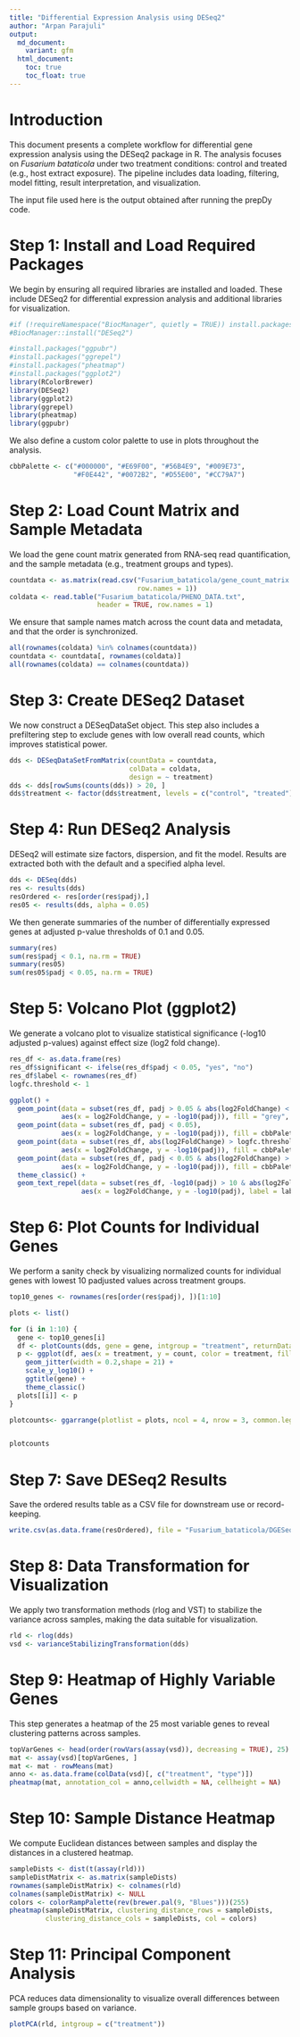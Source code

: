 ```yaml
---
title: "Differential Expression Analysis using DESeq2"
author: "Arpan Parajuli"
output:
  md_document:
    variant: gfm
  html_document:
    toc: true
    toc_float: true
---
```


# Introduction
This document presents a complete workflow for differential gene expression analysis using the DESeq2 package in R. The analysis focuses on *Fusarium bataticola* under two treatment conditions: control and treated (e.g., host extract exposure). The pipeline includes data loading, filtering, model fitting, result interpretation, and visualization.

The input file used here is the output obtained after running the prepDy code.

# Step 1: Install and Load Required Packages
We begin by ensuring all required libraries are installed and loaded. These include DESeq2 for differential expression analysis and additional libraries for visualization.

```r
#if (!requireNamespace("BiocManager", quietly = TRUE)) install.packages("BiocManager")
#BiocManager::install("DESeq2")

#install.packages("ggpubr")
#install.packages("ggrepel")
#install.packages("pheatmap")
#install.packages("ggplot2")
library(RColorBrewer)
library(DESeq2)
library(ggplot2)
library(ggrepel)
library(pheatmap)
library(ggpubr)
```

We also define a custom color palette to use in plots throughout the analysis.

```r
cbbPalette <- c("#000000", "#E69F00", "#56B4E9", "#009E73", 
                "#F0E442", "#0072B2", "#D55E00", "#CC79A7")
```

# Step 2: Load Count Matrix and Sample Metadata
We load the gene count matrix generated from RNA-seq read quantification, and the sample metadata (e.g., treatment groups and types).

```r
countdata <- as.matrix(read.csv("Fusarium_bataticola/gene_count_matrix.csv", 
                                row.names = 1))
coldata <- read.table("Fusarium_bataticola/PHENO_DATA.txt", 
                      header = TRUE, row.names = 1)
```

We ensure that sample names match across the count data and metadata, and that the order is synchronized.

```r
all(rownames(coldata) %in% colnames(countdata))
countdata <- countdata[, rownames(coldata)]
all(rownames(coldata) == colnames(countdata))
```

# Step 3: Create DESeq2 Dataset
We now construct a DESeqDataSet object. This step also includes a prefiltering step to exclude genes with low overall read counts, which improves statistical power.

```r
dds <- DESeqDataSetFromMatrix(countData = countdata, 
                              colData = coldata, 
                              design = ~ treatment)
dds <- dds[rowSums(counts(dds)) > 20, ]
dds$treatment <- factor(dds$treatment, levels = c("control", "treated"))
```

# Step 4: Run DESeq2 Analysis
DESeq2 will estimate size factors, dispersion, and fit the model. Results are extracted both with the default and a specified alpha level.

```r
dds <- DESeq(dds)
res <- results(dds)
resOrdered <- res[order(res$padj),]
res05 <- results(dds, alpha = 0.05)
```

We then generate summaries of the number of differentially expressed genes at adjusted p-value thresholds of 0.1 and 0.05.

```r
summary(res)
sum(res$padj < 0.1, na.rm = TRUE)
summary(res05)
sum(res05$padj < 0.05, na.rm = TRUE)
```

# Step 5: Volcano Plot (ggplot2)
We generate a volcano plot to visualize statistical significance (-log10 adjusted p-values) against effect size (log2 fold change).

```r
res_df <- as.data.frame(res)
res_df$significant <- ifelse(res_df$padj < 0.05, "yes", "no")
res_df$label <- rownames(res_df)
logfc.threshold <- 1

ggplot() + 
  geom_point(data = subset(res_df, padj > 0.05 & abs(log2FoldChange) < logfc.threshold),
             aes(x = log2FoldChange, y = -log10(padj)), fill = "grey", shape = 21, alpha = 0.5) + 
  geom_point(data = subset(res_df, padj < 0.05),
             aes(x = log2FoldChange, y = -log10(padj)), fill = cbbPalette[[7]], shape=21) + 
  geom_point(data = subset(res_df, abs(log2FoldChange) > logfc.threshold),
             aes(x = log2FoldChange, y = -log10(padj)), fill = cbbPalette[[5]], shape = 21) + 
  geom_point(data = subset(res_df, padj < 0.05 & abs(log2FoldChange) > logfc.threshold),
             aes(x = log2FoldChange, y = -log10(padj)), fill = cbbPalette[[3]], shape = 21) +
  theme_classic() +
  geom_text_repel(data = subset(res_df, -log10(padj) > 10 & abs(log2FoldChange) > 2),
                  aes(x = log2FoldChange, y = -log10(padj), label = label), size = 2)
```

# Step 6: Plot Counts for Individual Genes
We perform a sanity check by visualizing normalized counts for individual genes with lowest 10 padjusted values across treatment groups.

```r
top10_genes <- rownames(res[order(res$padj), ])[1:10]

plots <- list()

for (i in 1:10) {
  gene <- top10_genes[i]
  df <- plotCounts(dds, gene = gene, intgroup = "treatment", returnData = TRUE)
  p <- ggplot(df, aes(x = treatment, y = count, color = treatment, fill= treatment)) +
    geom_jitter(width = 0.2,shape = 21) +
    scale_y_log10() +
    ggtitle(gene) +
    theme_classic()
  plots[[i]] <- p
}

plotcounts<- ggarrange(plotlist = plots, ncol = 4, nrow = 3, common.legend=T,legend=bottom)


plotcounts

```

# Step 7: Save DESeq2 Results
Save the ordered results table as a CSV file for downstream use or record-keeping.

```r
write.csv(as.data.frame(resOrdered), file = "Fusarium_bataticola/DGESeq_results.csv")
```

# Step 8: Data Transformation for Visualization
We apply two transformation methods (rlog and VST) to stabilize the variance across samples, making the data suitable for visualization.

```r
rld <- rlog(dds)
vsd <- varianceStabilizingTransformation(dds)
```

# Step 9: Heatmap of Highly Variable Genes
This step generates a heatmap of the 25 most variable genes to reveal clustering patterns across samples.

```r
topVarGenes <- head(order(rowVars(assay(vsd)), decreasing = TRUE), 25)
mat <- assay(vsd)[topVarGenes, ]
mat <- mat - rowMeans(mat)
anno <- as.data.frame(colData(vsd)[, c("treatment", "type")])
pheatmap(mat, annotation_col = anno,cellwidth = NA, cellheight = NA)
```

# Step 10: Sample Distance Heatmap
We compute Euclidean distances between samples and display the distances in a clustered heatmap.

```r
sampleDists <- dist(t(assay(rld)))
sampleDistMatrix <- as.matrix(sampleDists)
rownames(sampleDistMatrix) <- colnames(rld)
colnames(sampleDistMatrix) <- NULL
colors <- colorRampPalette(rev(brewer.pal(9, "Blues")))(255)
pheatmap(sampleDistMatrix, clustering_distance_rows = sampleDists,
         clustering_distance_cols = sampleDists, col = colors)

```

# Step 11: Principal Component Analysis
PCA reduces data dimensionality to visualize overall differences between sample groups based on variance.

```r
plotPCA(rld, intgroup = c("treatment"))
```



